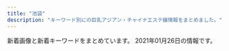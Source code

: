 ```yaml
---
title: "池袋"
description: "キーワード別にの巨乳アジアン・チャイナエステ嬢情報をまとめました。"
---
```


新着画像と新着キーワードをまとめています。
2021年01月26日の情報です。

<DmmAffiliateIns />
<KeywordTable
  shops={
    [
    {
        "name": "\u5fc3\u30d1\u30e9\u30c0\u30a4\u30b9",
        "url": "http://new-paradise.net/",
        "station": "JR\u6c60\u888b\u99c5\u897f\u53e3",
        "img_links": [
            "http://new-paradise.net/images/a7.jpg",
            "http://new-paradise.net/images/noa.jpg",
            "http://new-paradise.net/images/kanna02.jpg",
            "http://new-paradise.net/images/g0.jpg",
            "http://new-paradise.net/images/a1.jpg",
            "http://new-paradise.net/images/misaki02.jpg",
            "http://new-paradise.net/images/down.png",
            "http://new-paradise.net/images/a2.jpg",
            "http://new-paradise.net/images/misaki01.jpg",
            "http://new-paradise.net/images/a6.jpg",
            "http://new-paradise.net/images/a4.jpg",
            "http://new-paradise.net/images/itigo.jpg",
            "http://new-paradise.net/images/mobile.png",
            "http://new-paradise.net/images/kiki02.jpg",
            "http://new-paradise.net/images/zi_staff.png",
            "http://new-paradise.net/images/a5.jpg",
            "http://new-paradise.net/images/up.png",
            "http://new-paradise.net/images/info.jpg",
            "http://new-paradise.net/images/r3.jpg",
            "http://new-paradise.net/images/flash1.jpg",
            "http://new-paradise.net/images/a3.jpg",
            "http://new-paradise.net/images/kiki.jpg",
            "http://new-paradise.net/images/honoka.jpg"
        ],
        "keywords": {}
    },
    {
        "keywords": {},
        "station": "JR\u6c60\u888b\u99c5\u6771\u53e3",
        "name": "\u6d17\u4f53\u30de\u30cb\u30a2",
        "url": "http://manian-ikebukuro.com/",
        "img_links": [
            "http://manian-ikebukuro.com/image/cast/cast_73_1_l.jpg",
            "http://manian-ikebukuro.com/image/cast/cast_67_1_s.jpg",
            "http://manian-ikebukuro.com/sp/img/tel.png",
            "http://manian-ikebukuro.com/image/cast/cast_47_1_s.jpg",
            "http://manian-ikebukuro.com/image/cast/cast_68_1_s.jpg",
            "http://manian-ikebukuro.com/image/cast/cast_77_1_l.jpg",
            "http://manian-ikebukuro.com/image/cast/cast_80_1_l.jpg",
            "http://manian-ikebukuro.com/image/cast/cast_63_1_s.jpg",
            "http://manian-ikebukuro.com/image/cast/cast_69_1_s.jpg",
            "http://manian-ikebukuro.com/image/cast/cast_71_1_s.jpg",
            "http://manian-ikebukuro.com/image/cast/cast_6_1_s.jpg",
            "http://manian-ikebukuro.com/image/cast/cast_77_2_l.jpg",
            "http://manian-ikebukuro.com/image/cast/cast_6_1_l.jpg",
            "http://manian-ikebukuro.com/image/cast/cast_6_2_l.jpg",
            "http://manian-ikebukuro.com/image/cast/cast_64_1_s.jpg",
            "http://manian-ikebukuro.com/img/spSite.jpg",
            "http://manian-ikebukuro.com/image/cast/cast_63_1_l.jpg",
            "http://manian-ikebukuro.com/img/line1.jpg",
            "http://manian-ikebukuro.com/img/news3.png",
            "http://manian-ikebukuro.com/image/cast/cast_73_2_l.jpg",
            "http://manian-ikebukuro.com/img/header0.jpg",
            "http://manian-ikebukuro.com/image/cast/cast_77_1_s.jpg",
            "http://manian-ikebukuro.com/image/cast/cast_70_1_l.jpg",
            "http://manian-ikebukuro.com/img/news1.png",
            "http://manian-ikebukuro.com/image/cast/cast_70_2_l.jpg",
            "http://manian-ikebukuro.com/img/QRcode.png",
            "http://manian-ikebukuro.com/image/cast/cast_68_2_l.jpg",
            "http://manian-ikebukuro.com/img/pickupGirl.png",
            "http://manian-ikebukuro.com/image/cast/cast_70_1_s.jpg",
            "http://manian-ikebukuro.com/image/cast/cast_2_1_s.jpg",
            "http://manian-ikebukuro.com/img/tel.png",
            "http://manian-ikebukuro.com/image/cast/cast_75_1_s.jpg",
            "http://manian-ikebukuro.com/image/cast/cast_47_2_l.jpg",
            "http://manian-ikebukuro.com/image/cast/cast_64_1_l.jpg",
            "http://manian-ikebukuro.com/image/cast/cast_68_1_l.jpg",
            "http://manian-ikebukuro.com/image/cast/cast_80_2_l.jpg",
            "http://manian-ikebukuro.com/img/bar_staff.png",
            "http://manian-ikebukuro.com/img/bar_profile.png",
            "http://manian-ikebukuro.com/image/cast/cast_73_1_s.jpg",
            "http://manian-ikebukuro.com/image/cast/cast_71_1_l.jpg",
            "http://manian-ikebukuro.com/image/cast/cast_74_1_s.jpg",
            "http://manian-ikebukuro.com/image/cast/cast_64_2_l.jpg",
            "http://manian-ikebukuro.com/image/cast/cast_80_1_s.jpg",
            "http://manian-ikebukuro.com/image/cast/cast_67_1_l.jpg",
            "http://manian-ikebukuro.com/image/cast/10x10.jpg",
            "http://manian-ikebukuro.com/image/cast/cast_71_2_l.jpg",
            "http://manian-ikebukuro.com/image/cast/cast_47_1_l.jpg",
            "http://manian-ikebukuro.com/image/cast/cast_67_2_l.jpg"
        ]
    },
    {
        "img_links": [
            "https://www.aroma-angels.net/images/link/link_15.jpg",
            "https://www.aroma-angels.net/images/up_5_25_0.jpg",
            "https://www.aroma-angels.net/asset/img/spacer900x360.png",
            "https://www.aroma-angels.net/images/ml_11_1_1064.jpg",
            "https://www.aroma-angels.net/images/ml_11_1_506.jpg",
            "https://www.aroma-angels.net/images/ml_11_1_1411.jpg",
            "https://www.aroma-angels.net/images/ml_11_1_960.jpg",
            "https://www.aroma-angels.net/images/up_5_12_0.jpg",
            "https://www.aroma-angels.net/images/mc_1_1_882.jpg",
            "https://www.aroma-angels.net/images/ml_11_1_1011.jpg",
            "https://www.aroma-angels.net/images/link/link_27.jpg",
            "https://www.aroma-angels.net/images/ml_11_1_105.jpg",
            "https://www.aroma-angels.net/images/up_5_5_0.jpg",
            "https://www.aroma-angels.net/images/ml_11_1_882.jpg",
            "https://www.aroma-angels.net/asset/img/top.jpg",
            "https://www.aroma-angels.net/images/ml_11_1_314.jpg",
            "https://www.aroma-angels.net/images/mc_1_1_506.jpg",
            "https://www.aroma-angels.net/images/up_5_10_0.jpg",
            "https://www.aroma-angels.net/images/ml_11_1_1698.jpeg",
            "https://www.aroma-angels.net/images/mt_10_1_105.jpg",
            "https://www.aroma-angels.net/images/up_5_19_0.jpg",
            "https://www.aroma-angels.net/images/ml_11_1_507.jpg",
            "https://www.aroma-angels.net/images/ml_11_1_445.jpg",
            "https://www.aroma-angels.net/images/mc_1_1_1092.jpg",
            "https://www.aroma-angels.net/images/link/link_31.jpg",
            "https://www.aroma-angels.net/images/mc_1_1_508.jpg",
            "https://www.aroma-angels.net/images/link/link_19.jpg",
            "https://menlog.net/link/menlog20040.jpg",
            "https://www.aroma-angels.net/images/up_5_7_0.jpg",
            "https://www.aroma-angels.net/images/mt_10_1_446.jpg",
            "https://www.aroma-angels.net/images/up_5_13_0.jpg",
            "https://www.aroma-angels.net/images/up_5_27_0.jpg",
            "https://www.aroma-angels.net/images/mt_10_1_1092.jpg",
            "https://www.aroma-angels.net/images/mc_1_2_1092.jpg",
            "https://www.aroma-angels.net/images/mc_1_2_268.jpg",
            "https://www.aroma-angels.net/images/mc_1_1_1338.jpg",
            "https://www.aroma-angels.net/images/ml_11_1_1338.jpg",
            "https://www.aroma-angels.net/images/mt_10_1_506.jpg",
            "https://www.aroma-angels.net/images/up_5_11_0.jpeg",
            "https://www.aroma-angels.net/images/ml_11_1_1285.jpg",
            "https://estama.jp/assets_new/default/pc/img/page/link/estama_200_40.png",
            "https://www.aroma-angels.net/asset/img/spacer300x450.png",
            "https://www.aroma-angels.net/images/ml_11_1_208.jpg",
            "https://www.aroma-angels.net/images/ml_11_1_446.jpg",
            "https://www.aroma-angels.net/images/ml_11_1_268.jpg",
            "https://www.aroma-angels.net/images/mt_10_1_505.jpg",
            "https://www.aroma-angels.net/images/up_5_15_0.jpg",
            "https://www.aroma-angels.net/images/ml_11_1_2202.jpg",
            "https://www.aroma-angels.net/images/ml_11_1_425.jpg",
            "https://www.aroma-angels.net/asset/img/spacer_gallery.png",
            "https://www.aroma-angels.net/images/up_5_9_0.jpg",
            "https://www.aroma-angels.net/images/mc_1_1_1064.jpg",
            "https://www.aroma-angels.net/images/mc_1_1_105.jpg",
            "https://www.aroma-angels.net/images/ml_11_1_241.jpg",
            "https://www.aroma-angels.net/images/mt_10_1_508.jpg",
            "https://www.aroma-angels.net/images/mc_1_1_425.jpg",
            "https://www.aroma-angels.net/images/mc_1_1_144.jpg",
            "https://www.aroma-angels.net/images/mc_1_2_960.jpg",
            "https://www.aroma-angels.net/images/mc_1_1_960.jpg",
            "https://www.aroma-angels.net/images/up_5_6_0.jpg",
            "https://www.aroma-angels.net/images/mc_1_1_505.jpg",
            "https://www.aroma-angels.net/images/ml_11_1_508.jpg",
            "https://www.aroma-angels.net/images/mc_1_2_105.jpg",
            "https://www.aroma-angels.net/images/mc_1_1_445.jpg",
            "https://www.aroma-angels.net/asset/img/top2.jpg",
            "https://www.aroma-angels.net/images/mc_1_1_446.jpg",
            "https://www.aroma-angels.net/images/mc_1_1_1285.jpg",
            "https://www.aroma-angels.net/images/mc_1_1_268.jpg",
            "https://www.aroma-angels.net/images/ml_11_1_144.jpg",
            "https://www.aroma-angels.net/images/up_5_22_0.jpg",
            "https://www.aroma-angels.net/images/up_5_26_0.jpg",
            "https://www.aroma-angels.net/images/ml_11_1_1272.jpg",
            "https://www.aroma-angels.net/images/ml_11_1_240.jpg",
            "https://www.aroma-angels.net/images/up_5_23_0.jpg",
            "https://www.aroma-angels.net/images/up_5_18_0.jpg",
            "https://www.aroma-angels.net/images/up_5_14_0.jpg",
            "https://www.aroma-angels.net/images/ml_11_1_239.jpg",
            "https://www.aroma-angels.net/images/mc_1_1_2202.jpg",
            "https://www.aroma-angels.net/images/ml_11_1_505.jpg",
            "https://www.aroma-angels.net/images/mc_1_1_1698.jpeg",
            "https://www.aroma-angels.net/images/mc_1_2_445.jpg",
            "https://www.aroma-angels.net/images/mc_1_2_144.jpg",
            "https://www.aroma-angels.net/images/mt_10_1_144.jpg",
            "https://www.aroma-angels.net/images/up_5_8_0.jpg",
            "https://www.aroma-angels.net/images/ml_11_1_1092.jpg",
            "https://www.aroma-angels.net/images/link/link_34.jpg",
            "https://www.aroma-angels.net/images/up_5_17_0.jpg"
        ],
        "name": "AromaAngels\uff5e\u6c60\u888b\u30a2\u30ed\u30de\u30a8\u30f3\u30b8\u30a7\u30eb\u30ba\uff5e",
        "keywords": {
            "86": 6,
            "87": 5,
            "D": 16,
            "E": 1,
            "85": 10,
            "88": 5,
            "83": 4,
            "C": 46
        },
        "station": "JR\u6c60\u888b\u99c5\u897f\u53e3",
        "url": "https://www.aroma-angels.net/"
    },
    {
        "name": "\u3086\u3089\u308a",
        "station": "JR\u6c60\u888b\u99c5\u897f\u53e3(\u5317)",
        "img_links": [
            "http://www.yurari-massage.work/img/m3.jpg",
            "http://www.yurari-massage.work/img/sta22.jpg",
            "http://www.yurari-massage.work/img/st21.jpg",
            "http://www.yurari-massage.work/img/st022.jpg",
            "http://www.yurari-massage.work/img/mobile.png",
            "http://www.yurari-massage.work/img/m2.jpg",
            "http://www.yurari-massage.work/img/st027.jpg",
            "http://www.yurari-massage.work/img/st7.jpg",
            "http://www.yurari-massage.work/img/st017.jpg",
            "http://www.yurari-massage.work/img/m10.jpg",
            "http://www.yurari-massage.work/img/sta26.jpg",
            "http://www.yurari-massage.work/img/m1.jpg",
            "http://www.yurari-massage.work/img/head.jpg",
            "http://www.yurari-massage.work/img/m6.jpg",
            "http://www.yurari-massage.work/img/st25.jpg",
            "http://www.yurari-massage.work/img/sta21.jpg",
            "http://www.yurari-massage.work/img/m60.jpg",
            "http://www.yurari-massage.work/img/m5.jpg",
            "http://www.yurari-massage.work/img/m20.jpg",
            "http://www.yurari-massage.work/img/st021.jpg",
            "http://www.yurari-massage.work/img/m40.jpg",
            "http://www.yurari-massage.work/img/m30.jpg",
            "http://www.yurari-massage.work/img/st026.jpg",
            "http://www.yurari-massage.work/img/st07.jpg",
            "http://www.yurari-massage.work/img/st26.jpg",
            "http://www.yurari-massage.work/img/nos.jpg",
            "http://www.yurari-massage.work/img/st17.jpg",
            "http://www.yurari-massage.work/img/st11.jpg",
            "http://www.yurari-massage.work/img/sta7.jpg",
            "http://www.yurari-massage.work/img/m4.jpg",
            "http://www.yurari-massage.work/img/sta27.jpg",
            "http://www.yurari-massage.work/img/sta25.jpg",
            "http://www.yurari-massage.work/img/st22.jpg",
            "http://www.yurari-massage.work/img/r9.jpg",
            "http://www.yurari-massage.work/img/m50.jpg",
            "http://www.yurari-massage.work/img/sta4.jpg",
            "http://www.yurari-massage.work/img/st27.jpg",
            "http://www.yurari-massage.work/img/st4.jpg",
            "http://www.yurari-massage.work/img/st19.jpg",
            "http://www.yurari-massage.work/img/campian.jpg"
        ],
        "keywords": {
            "87": 8,
            "86": 14,
            "E": 3,
            "C": 25,
            "D": 11
        },
        "url": "http://www.yurari-massage.work/"
    },
    {
        "img_links": [
            "http://www.coco-8.jp/_src/36741640/1.jpg",
            "http://www.coco-8.jp/_src/36815290/cam.png",
            "http://www.coco-8.jp/_src/36746379/aki.jpg",
            "http://www.coco-8.jp/_src/36741672/4.jpg",
            "http://www.coco-8.jp/_src/36742458/1.jpg",
            "http://www.coco-8.jp/_src/36712010/sayuri.jpg",
            "http://www.coco-8.jp/_src/36746397/mei1.jpg",
            "http://www.coco-8.jp/_src/36741674/5.jpg",
            "http://www.coco-8.jp/_src/36746320/sayuri.jpg",
            "http://www.coco-8.jp/_src/36746633/lineline.png",
            "http://www.coco-8.jp/_src/49632559/wechatimg336_20201102105038881.jpg",
            "http://www.coco-8.jp/_src/37791774/wechatimg437_20201113100952153.jpg",
            "http://www.coco-8.jp/_src/36746682/g.jpg",
            "http://www.coco-8.jp/_src/49632727/wechatimg336_20201102105038881.jpg",
            "http://www.coco-8.jp/_src/36742644/sayuri.jpg",
            "http://www.coco-8.jp/_src/36746639/lineline.png",
            "http://www.coco-8.jp/_src/36742630/b.png",
            "http://www.coco-8.jp/_src/36742714/s2.jpg",
            "http://www.coco-8.jp/_src/36742791/s4.jpg",
            "http://www.coco-8.jp/_src/36743040/s5.jpg",
            "http://www.coco-8.jp/_src/36820892/cam3.png",
            "http://www.coco-8.jp/_src/36742638/b.png",
            "http://www.coco-8.jp/_src/36746345/maya.jpg",
            "http://www.coco-8.jp/_src/49977665/wechatimg437_20201113100952153.jpg",
            "http://www.coco-8.jp/_src/49977789/lineline.png",
            "http://www.coco-8.jp/_src/36813492/cam2.jpg",
            "http://www.coco-8.jp/_src/36746732/road2.png",
            "http://www.coco-8.jp/_src/49977786/wechatimg336_20201102105038881.jpg",
            "http://www.coco-8.jp/_src/36746704/g5.png",
            "http://www.coco-8.jp/_src/36741670/1.jpg",
            "http://www.coco-8.jp/_src/36741637/3.jpg",
            "http://www.coco-8.jp/_src/36742461/4.jpg",
            "http://www.coco-8.jp/_src/36746346/maya.jpg",
            "http://www.coco-8.jp/_src/36742460/3.jpg",
            "http://www.coco-8.jp/_src/36746714/b.png",
            "http://www.coco-8.jp/_src/36741636/5.jpg",
            "http://www.coco-8.jp/_src/36742462/5.jpg",
            "http://www.coco-8.jp/_src/36746636/iwa1.jpg",
            "http://www.coco-8.jp/_src/49977773/wechatimg437_20201113100952153.jpg",
            "http://www.coco-8.jp/_src/37791773/wechatimg437_20201113100952153.jpg",
            "http://www.coco-8.jp/_src/36745880/pic2.jpg",
            "http://www.coco-8.jp/_src/36746395/lineline.png",
            "http://www.coco-8.jp/_src/36746398/mei1.jpg",
            "http://www.coco-8.jp/_src/36742459/2.jpg",
            "http://www.coco-8.jp/_src/36742636/b.png",
            "http://www.coco-8.jp/_src/36746351/lineline.png",
            "http://www.coco-8.jp/_src/36745876/pic1.jpg",
            "http://www.coco-8.jp/_src/49977785/wechatimg336_20201102105038881.jpg",
            "http://www.coco-8.jp/_src/37791789/lineline.png",
            "http://www.coco-8.jp/_src/36746692/g3.jpg",
            "http://www.coco-8.jp/_src/36742640/b.png",
            "http://www.coco-8.jp/_src/36746635/iwa1.jpg",
            "http://www.coco-8.jp/_src/37791754/smartselect_20191212-140919_wechat.jpg",
            "http://www.coco-8.jp/_src/36746331/lineline.png",
            "http://www.coco-8.jp/_src/36742642/b.png",
            "http://www.coco-8.jp/_src/36746641/risa.jpg",
            "http://www.coco-8.jp/_src/36741671/2.jpg",
            "http://www.coco-8.jp/_src/36741678/down.png",
            "http://www.coco-8.jp/_src/36741638/4.jpg",
            "http://www.coco-8.jp/_src/36741639/2.jpg",
            "http://www.coco-8.jp/_src/36742655/down.png",
            "http://www.coco-8.jp/_src/36746702/g6.jpg",
            "http://www.coco-8.jp/_src/36742780/s3.jpg",
            "http://www.coco-8.jp/_src/36746642/risa.jpg",
            "http://www.coco-8.jp/_src/36820891/cam3.png",
            "http://www.coco-8.jp/_src/36813493/cam2.jpg",
            "http://www.coco-8.jp/_src/36746380/aki.jpg",
            "http://www.coco-8.jp/_src/36746644/lineline.png",
            "http://www.coco-8.jp/_src/36741673/3.jpg",
            "http://www.coco-8.jp/_src/36746688/g2.jpg",
            "http://www.coco-8.jp/_src/36742658/s1.jpg"
        ],
        "name": "CoCo8 \u30b3\u30b3\u30a8\u30a4\u30c8",
        "url": "http://www.coco-8.jp/",
        "station": "JR\u6c60\u888b\u99c5\u897f\u53e3",
        "keywords": {
            "86": 2,
            "90": 1,
            "88": 1
        }
    },
    {
        "img_links": [
            "http://tsukinokoi.com/img/staff/148073918839938900.jpg",
            "http://tsukinokoi.com/images/news1.png",
            "http://tsukinokoi.com/images/event/2020/m01.png",
            "http://tsukinokoi.com/images/bar_top.png",
            "http://tsukinokoi.com/img/staff/155611310658540500.jpg",
            "http://tsukinokoi.com/img/staff/148586605226742500.jpg",
            "http://tsukinokoi.com/img/staff/144652745411466600.jpg",
            "http://tsukinokoi.com/img/staff/154673852166026500.jpg",
            "http://tsukinokoi.com/img/staff/155204782386136400.jpg",
            "http://tsukinokoi.com/images/news3.png",
            "http://tsukinokoi.com/images/pickupGirl2014.png",
            "http://tsukinokoi.com/images/bar_staff.png",
            "http://tsukinokoi.com/img/staff/153079932824200700.jpg",
            "http://tsukinokoi.com/img/staff/160622584020640000.jpg",
            "http://tsukinokoi.com/img/staff/155818741107218300.jpg",
            "http://tsukinokoi.com/images/QRcode.png",
            "http://tsukinokoi.com/img/staff/148586605222864500.jpg",
            "http://tsukinokoi.com/img/staff/148256052554824000.jpg",
            "http://tsukinokoi.com/img/staff/142919725579809100.png",
            "http://tsukinokoi.com/img/staff/152008703796356600.jpg",
            "http://tsukinokoi.com/img/staff/151584629124140300.jpg",
            "http://tsukinokoi.com/images/bar_gallery.png"
        ],
        "name": "\u6708\u306e\u604b",
        "keywords": {
            "\u30bb\u30af\u30b7\u30fc": 1
        },
        "station": "JR\u6c60\u888b\u99c5\u897f\u53e3",
        "url": "http://tsukinokoi.com/"
    },
    {
        "url": "http://es-manzokudou.com/",
        "keywords": {
            "D": 7,
            "87": 8,
            "88": 2,
            "C": 10,
            "84": 1,
            "86": 7
        },
        "station": "JR\u6c60\u888b\u99c5\u6771\u53e3",
        "img_links": [
            "http://es-manzokudou.com/uploads/9f77b9b12f9cf11fcb013974ba368064.jpg",
            "http://es-manzokudou.com/uploads/4638ddb6f986a671b148647ba616100a.jpg",
            "http://es-manzokudou.com/images/index_05.jpg",
            "http://es-manzokudou.com/uploads/d0fdd8f6b16eaf7d5013c7d285fed2e3.jpg",
            "http://es-manzokudou.com/images/info_01.png",
            "http://es-manzokudou.com/images/index_16.jpg",
            "http://es-manzokudou.com/uploads/8ec0af3b4889c07ab76ccbed51b2b813.jpg",
            "http://es-manzokudou.com/uploads/b7f36d45469210b381ecb79a0e05a347.jpg",
            "http://es-manzokudou.com/images/girls_09.jpg",
            "http://es-manzokudou.com/uploads/c7f77c3ead6ef13dab668a39ed78609c.jpg",
            "http://es-manzokudou.com/images/index_06.jpg",
            "http://es-manzokudou.com/uploads/6eeb47bf176bb33d310cc4b85e6877cd.jpg",
            "http://es-manzokudou.com/images/index_08.jpg",
            "http://es-manzokudou.com/uploads/d71f74498ca17396d022ba9a4df966f3.jpg",
            "http://es-manzokudou.com/images/girls_11.jpg",
            "http://es-manzokudou.com/images/index_14.jpg",
            "http://es-manzokudou.com/images/index_19.jpg",
            "http://es-manzokudou.com/images/info_09.png",
            "http://es-manzokudou.com/images/index_27.jpg",
            "http://es-manzokudou.com/images/index_30.jpg",
            "http://es-manzokudou.com/uploads/7b043aa15c9a9920550a2b92ec6be546.jpg",
            "http://es-manzokudou.com/images/service_09.jpg",
            "http://es-manzokudou.com/uploads/33e3f16ac4ad0cce4991bcbf73f4ed57.jpg",
            "http://es-manzokudou.com/images/index_13.jpg",
            "http://es-manzokudou.com/uploads/d89fe15ae91cbe6757df76651ba2bafb.jpg",
            "http://es-manzokudou.com/uploads/4a9bc6863322924a09070162269c7415.jpg",
            "http://es-manzokudou.com/uploads/848e0db3804d1d3c823537204d67f5aa.jpg",
            "http://es-manzokudou.com/uploads/6d01aeb80d9d599f91829439c8d1cce9.jpg",
            "http://es-manzokudou.com/uploads/0b1795e88117182a477ab05f88143541.jpg",
            "http://es-manzokudou.com/images/index_01.jpg",
            "http://es-manzokudou.com/uploads/da9811a4171f2ec42d7c9a8567e79d8c.jpg",
            "http://es-manzokudou.com/uploads/209ba11412c2c128b5dfbdb8cfef6faa.jpg",
            "http://es-manzokudou.com/uploads/13ab049cc45dea80b43d33b6b7108f00.jpg",
            "http://es-manzokudou.com/images/index_28.jpg",
            "http://es-manzokudou.com/uploads/200f500725d3f15233d981ad9b5e6b9a.jpg",
            "http://es-manzokudou.com/uploads/c92c85411d427aeda4e82379f413bfc5.jpg",
            "http://es-manzokudou.com/images/info_02.png",
            "http://es-manzokudou.com/uploads/356177edff3d3b7efc4a77022debc8aa.jpg",
            "http://es-manzokudou.com/uploads/f66d763bd48ac5f51969e4311ac7af5c.jpg",
            "http://es-manzokudou.com/images/index_03.jpg",
            "http://es-manzokudou.com/images/index_02.jpg",
            "http://es-manzokudou.com/images/index_21.jpg",
            "http://es-manzokudou.com/images/info_07.png",
            "http://es-manzokudou.com/images/index_22.jpg",
            "http://es-manzokudou.com/uploads/ce9c20b274548d8d7fc88ffba3feb6b8.jpg",
            "http://es-manzokudou.com/uploads/62c2e989f1be95fc8e01be85b464d514.jpg",
            "http://es-manzokudou.com/images/index_24.jpg",
            "http://es-manzokudou.com/images/index_15.jpg",
            "http://es-manzokudou.com/images/index_07.jpg",
            "http://es-manzokudou.com/images/info_04.png",
            "http://es-manzokudou.com/uploads/0796672f7c59948334658998a3c55cdb.jpg",
            "http://www.cmfm2.jp/images/over_thumb_l.png",
            "http://es-manzokudou.com/images/interior_09.jpg",
            "http://es-manzokudou.com/images/info_05.png",
            "http://es-manzokudou.com/uploads/59a8a61377564fb64b48427e84e4243f.jpg",
            "http://es-manzokudou.com/uploads/b3126b220ec550d17cf3d4ceaa0d5f91.jpg",
            "http://es-manzokudou.com/uploads/0d826c16062de1388c242e2f77eb7cd6.jpg",
            "http://es-manzokudou.com/uploads/efbc511fca65f9baeae51ee52426cc0e.jpg",
            "http://es-manzokudou.com/images/index_23.jpg",
            "http://es-manzokudou.com/images/index_17.jpg",
            "http://es-manzokudou.com/images/index_31.jpg",
            "http://es-manzokudou.com/images/index_04.jpg",
            "http://es-manzokudou.com/images/index_09.jpg",
            "http://es-manzokudou.com/uploads/de54f16df04e0df8ae07ab990b8c9fd2.jpg",
            "http://es-manzokudou.com/uploads/40fc21d31595f51aaf89793b1f68617b.jpg",
            "http://es-manzokudou.com/uploads/1e5aff376576a255098bc7597386a028.jpg",
            "http://es-manzokudou.com/images/interior_10.jpg",
            "http://es-manzokudou.com/uploads/dedff2c11ab7aaa841a9cf2747a8406c.jpg",
            "http://es-manzokudou.com/uploads/801bf12e5eb5d7775a0d06c4314059a8.jpg",
            "http://es-manzokudou.com/uploads/e0558d7d118d3983ed620237423a6a17.jpg",
            "http://es-manzokudou.com/uploads/36735dc9d436a790f344c57635a3a44f.jpg",
            "http://es-manzokudou.com/images/index_29.jpg",
            "http://es-manzokudou.com/images/service_10.jpg",
            "http://es-manzokudou.com/uploads/88aa8f906b0332cb40ad4429c8e7b758.jpg",
            "http://es-manzokudou.com/uploads/e29aa67ee54566513e4e34114bfdc7b9.jpg",
            "http://es-manzokudou.com/images/link_09.jpg",
            "http://es-manzokudou.com/images/index_11.jpg",
            "http://es-manzokudou.com/uploads/7284e4ffc051cbb8c074a8c30390ce68.jpg",
            "http://es-manzokudou.com/uploads/275d5f397baa63db8424c86d5d6237cf.jpg",
            "http://es-manzokudou.com/uploads/8a1fb58d0b110680c2356994ca8efb25.jpg"
        ],
        "name": "\u6e80\u8db3\u5802"
    },
    {
        "img_links": [
            "https://www.relax-es.net/w160-p400/img/uploadfile/imgpc01601602326.jpg",
            "https://www.relax-es.net/w160-p400/img/uploadfile/imgpc01608535716.jpg",
            "https://www.relax-es.net/img/uploadfile/imgpc01601602761.jpg",
            "https://www.relax-es.net/img/kantan.jpg",
            "https://www.relax-es.net/w200-p80/img/uploadfile/imgpc01601603008.jpg",
            "https://www.relax-es.net/img/uploadfile/imgpc01601602676.jpg",
            "https://www.relax-es.net/img/uploadfile/imgpc01601601975.jpg",
            "https://www.relax-es.net/img/num5.png",
            "https://www.relax-es.net/w200-p300/img/uploadfile/imgpc01601602761.jpg",
            "https://www.relax-es.net/img/uploadfile/imgpc01601601781.jpg",
            "https://www.relax-es.net/img/area.jpg",
            "https://www.relax-es.net/img/uploadfile/imgpc01601602326.jpg",
            "https://www.relax-es.net/img/bana05.jpg",
            "https://www.relax-es.net/img/companioncoment.png",
            "https://www.relax-es.net/img/uploadfile/imgpc01601942142.jpg",
            "https://www.relax-es.net/img/bana10.jpg",
            "https://www.relax-es.net/w160-p400/img/uploadfile/imgpc01601602188.jpg",
            "https://www.relax-es.net/w200-p300/img/uploadfile/imgpc01601942123.jpg",
            "https://www.relax-es.net/img/bana07.jpg",
            "https://www.relax-es.net/w160-p400/img/uploadfile/imgpc01601942142.jpg",
            "https://www.relax-es.net/img/uploadfile/imgpc01601942165.jpg",
            "https://www.relax-es.net/w160-p400/img/uploadfile/imgpc01601602970.jpg",
            "https://www.relax-es.net/w160-p400/img/uploadfile/imgpc01601602890.jpg",
            "https://www.relax-es.net/img/bana01.jpg",
            "https://www.relax-es.net/w90-p90/img/uploadfile/imgpc01601602970.jpg",
            "https://www.relax-es.net/w160-p400/img/uploadfile/imgpc01601603008.jpg",
            "https://www.relax-es.net/w200-p300/img/uploadfile/imgpc01601602403.jpg",
            "https://www.relax-es.net/img/bana02.jpg",
            "https://www.relax-es.net/img/uploadfile/imgpc01601602188.jpg",
            "https://www.relax-es.net/w90-p90/img/uploadfile/imgpc01601602443.jpg",
            "https://www.relax-es.net/w90-p90/img/uploadfile/imgpc01608535915.jpg",
            "https://www.relax-es.net/img/uploadfile/imgpc01601602269.jpg",
            "https://www.relax-es.net/w160-p400/img/uploadfile/imgpc01601942092.jpg",
            "https://www.relax-es.net/w160-p400/img/uploadfile/imgpc01608535783.jpg",
            "https://www.relax-es.net/img/uploadfile/imgpc01601942123.jpg",
            "https://www.relax-es.net/img/uploadfile/img_1601600792.jpg",
            "https://www.relax-es.net/w160-p400/img/uploadfile/imgpc01608535915.jpg",
            "https://www.relax-es.net/w160-p400/img/uploadfile/imgpc01601602676.jpg",
            "https://www.relax-es.net/img/uploadfile/img_1601600707.jpg",
            "https://www.relax-es.net/w160-p400/img/uploadfile/imgpc01608535826.jpg",
            "https://www.relax-es.net/w160-p400/img/uploadfile/imgpc01601602269.jpg",
            "https://www.relax-es.net/img/uploadfile/imgpc01601602890.jpg",
            "https://www.relax-es.net/w160-p400/img/uploadfile/imgpc01601942105.jpg",
            "https://www.relax-es.net/img/num2.png",
            "https://www.relax-es.net/w160-p400/img/uploadfile/imgpc01601601975.jpg",
            "https://www.relax-es.net/w90-p90/img/uploadfile/imgpc01601942165.jpg",
            "https://www.relax-es.net/img/uploadfile/imgpc01601602016.jpg",
            "https://www.relax-es.net/w160-p400/img/uploadfile/imgpc01601601781.jpg",
            "https://www.relax-es.net/img/bana04.jpg",
            "https://www.relax-es.net/img/num1.png",
            "https://www.relax-es.net/img/uploadfile/1601603998.png",
            "https://www.relax-es.net/img/bana03.jpg",
            "https://www.relax-es.net/w200-p300/img/uploadfile/imgpc01601602016.jpg",
            "https://www.relax-es.net/w160-p400/img/uploadfile/imgpc01601942165.jpg",
            "https://www.relax-es.net/img/uploadfile/imgpc01608535783.jpg",
            "https://www.relax-es.net/img/uploadfile/imgpc01601942105.jpg",
            "https://www.relax-es.net/img/icon/new.png",
            "https://www.relax-es.net/img/uploadfile/imgpc01601602403.jpg",
            "https://www.relax-es.net/img/uploadfile/imgpc01601602970.jpg",
            "https://www.relax-es.net/w300-p200/img/uploadfile/imgpc01601603008.jpg",
            "https://www.relax-es.net/w200-p300/img/uploadfile/imgpc01608535915.jpg",
            "https://www.relax-es.net/img/uploadfile/imgpc01608535915.jpg",
            "https://www.relax-es.net/w200-p300/img/uploadfile/imgpc01601602970.jpg",
            "https://www.relax-es.net/w90-p90/img/uploadfile/imgpc01601942105.jpg",
            "https://www.relax-es.net/w160-p400/img/uploadfile/imgpc01601942123.jpg",
            "https://www.relax-es.net/w200-p300/img/uploadfile/imgpc01601942092.jpg",
            "https://www.relax-es.net/img/num3.png",
            "https://www.relax-es.net/img/uploadfile/imgpc01601603008.jpg",
            "https://www.relax-es.net/w200-p300/img/uploadfile/imgpc01601602326.jpg",
            "https://www.relax-es.net/img/uploadfile/imgpc01601942092.jpg",
            "https://www.relax-es.net/img/syscard.png",
            "https://www.relax-es.net/w90-p90/img/uploadfile/imgpc01608535716.jpg",
            "https://www.relax-es.net/w160-p400/img/uploadfile/imgpc01601602761.jpg",
            "https://www.relax-es.net/w160-p400/img/uploadfile/imgpc01601602016.jpg",
            "https://www.relax-es.net/img/uploadfile/imgpc01601602443.jpg",
            "https://www.relax-es.net/w200-p300/img/uploadfile/imgpc01608535716.jpg",
            "https://www.relax-es.net/img/uploadfile/imgpc01608535716.jpg",
            "https://www.relax-es.net/w200-p300/img/uploadfile/imgpc01601603008.jpg",
            "https://www.relax-es.net/img/num4.png",
            "https://www.relax-es.net/w160-p400/img/uploadfile/imgpc01601602443.jpg",
            "https://www.relax-es.net/w160-p400/img/uploadfile/imgpc01601602403.jpg"
        ],
        "keywords": {
            "E": 72,
            "88": 65,
            "89": 61,
            "90": 8,
            "87": 20,
            "F": 31,
            "D": 51,
            "C": 34
        },
        "name": "New RELAX TIME",
        "url": "https://www.relax-es.net/",
        "station": "JR\u6c60\u888b\u99c5\u897f\u53e3(\u5317)"
    },
    {
        "name": "\u6e80\u6708\u5802",
        "img_links": [
            "http://mangetsudou.tyo.cm/images/room3.jpg",
            "http://mangetsudou.tyo.cm/images/news.jpg",
            "http://mangetsudou.tyo.cm/images/top.jpg",
            "http://mangetsudou.tyo.cm/images/s_link.jpg",
            "http://mangetsudou.tyo.cm/images/room2.jpg",
            "http://mangetsudou.tyo.cm/images/room5.jpg",
            "http://mangetsudou.tyo.cm/images/s_staff.jpg",
            "http://mangetsudou.tyo.cm/photos/sites/90/2019/12/2019122604283512.jpg",
            "http://mangetsudou.tyo.cm/photos/sites/90/2019/12/2019122604250927.jpg",
            "http://mangetsudou.tyo.cm/images/news3.jpg",
            "http://mangetsudou.tyo.cm/photos/sites/90/2019/12/2019122604250975.jpg",
            "http://mangetsudou.tyo.cm/photos/sites/90/2019/12/2019122604555915.jpg",
            "http://mangetsudou.tyo.cm/images/room1.jpg",
            "http://mangetsudou.tyo.cm/images/mobile.jpg",
            "http://mangetsudou.tyo.cm/images/pick.jpg",
            "http://mangetsudou.tyo.cm/images/news1.jpg",
            "http://mangetsudou.tyo.cm/images/room6.jpg",
            "http://mangetsudou.tyo.cm/images/room4.jpg"
        ],
        "station": "JR\u6c60\u888b\u99c5\u897f\u53e3",
        "keywords": {
            "83": 2,
            "84": 4,
            "C": 18,
            "D": 2,
            "80": 2
        },
        "url": "http://mangetsudou.tyo.cm/"
    },
    {
        "name": "\u30a2\u30ef\u56fd\u515a",
        "img_links": [
            "http://awakoku.net/girls/ami1.jpg",
            "http://awakoku.net/girls/mina2.jpg",
            "http://awakoku.net/girls/nagisa1.jpg",
            "http://manpuku-web2.sakura.ne.jp/awakoku/image/header.jpg",
            "http://awakoku.net/girls/hana2.jpg",
            "http://awakoku.net/girls/mina1.jpg",
            "http://awakoku.net/girls/yuri2.jpg",
            "http://awakoku.net/girls/hana1.jpg",
            "http://awakoku.net/girls/yumi.jpg",
            "http://awakoku.net/girls/misaki1.jpg",
            "http://awakoku.net/girls/misaki2.jpg",
            "http://awakoku.net/girls/noimage.jpg",
            "http://awakoku.net/girls/nana2.jpg",
            "http://awakoku.net/girls/kana2.jpg",
            "http://awakoku.net/girls/nana1.jpg",
            "http://awakoku.net/girls/yuri1.jpg",
            "http://awakoku.net/girls/nagisa2.jpg",
            "http://awakoku.net/girls/kana1.jpg",
            "http://awakoku.net/image/pickup.jpg"
        ],
        "keywords": {
            "84": 2,
            "87": 1,
            "86": 1,
            "83": 3,
            "C": 19,
            "88": 1,
            "85": 2,
            "82": 1
        },
        "url": "http://awakoku.net/",
        "station": "JR\u6c60\u888b\u99c5\u897f\u53e3"
    },
    {
        "keywords": {
            "C": 8
        },
        "station": "JR\u6c60\u888b\u99c5\u897f\u53e3",
        "img_links": [
            "http://monaliza.xyz/images/aoyi.jpg",
            "http://monaliza.xyz/images/gallery_image01b.jpg",
            "http://monaliza.xyz/images/r01.jpg",
            "http://monaliza.xyz/images/g4.jpg",
            "http://monaliza.xyz/images/r04.jpg",
            "http://monaliza.xyz/images/r02.jpg",
            "http://monaliza.xyz/images/mobile.jpg",
            "http://monaliza.xyz/images/index_c3.jpg",
            "http://monaliza.xyz/images/r03.jpg",
            "http://monaliza.xyz/images/g7.jpg",
            "http://monaliza.xyz/images/yuki.jpg",
            "http://monaliza.xyz/images/index_c2.jpg",
            "http://monaliza.xyz/images/index_c1.jpg",
            "http://monaliza.xyz/images/g6.jpg",
            "http://monaliza.xyz/images/top.jpg"
        ],
        "url": "http://monaliza.xyz/",
        "name": "MONA\u30fbLIZA \u30e2\u30ca\u30fb\u30ea\u30b6"
    },
    {
        "name": "\u604b",
        "keywords": {
            "D": 18,
            "83": 18,
            "C": 12,
            "86": 6,
            "85": 6
        },
        "station": "JR\u6c60\u888b\u99c5\u897f\u53e3",
        "url": "http://koi.este.work/",
        "img_links": [
            "http://koi.este.work/mens-esthe.png",
            "http://koi.este.work/2/uploadimg/1601879728.jpg",
            "http://koi.este.work/t1.jpg",
            "http://koi.este.work/2/uploadimg/1577672563.jpg",
            "http://koi.este.work/tennai2.jpg",
            "http://koi.este.work/tennai3.jpg",
            "http://koi.este.work/up_5_3_0.jpg",
            "http://koi.este.work/2/uploadimg/1579481243.jpg",
            "http://koi.este.work/2/uploadimg/1565558725.jpg",
            "http://koi.este.work/b_news.png",
            "http://koi.este.work/t3.jpg",
            "http://koi.este.work/tennai4.jpg",
            "http://koi.este.work/tennai.png",
            "http://momipara.jp/img/link/momi88.jpg",
            "http://koi.este.work/top.jpg",
            "http://koi.este.work/b_girl.png"
        ]
    },
    {
        "station": "JR\u6c60\u888b\u99c5\u6771\u53e3",
        "name": "\u6c34\u6728\u82b1",
        "url": "http://hanamizuki.jpn.cm/",
        "img_links": [
            "http://hanamizuki.jpn.cm/images/room2.jpg",
            "http://hanamizuki.jpn.cm/images/s_staff.png",
            "http://hanamizuki.jpn.cm/photos/sites/43/2017/11/2017110204162215.jpg",
            "http://hanamizuki.jpn.cm/photos/sites/43/2017/11/2017110204161468.jpg",
            "http://hanamizuki.jpn.cm/images/room3.jpg",
            "http://hanamizuki.jpn.cm/images/s_news.png",
            "http://hanamizuki.jpn.cm/images/nbj2.jpg",
            "http://hanamizuki.jpn.cm/images/room4.jpg",
            "http://hanamizuki.jpn.cm/images/top.png",
            "http://hanamizuki.jpn.cm/images/room1.jpg",
            "http://hanamizuki.jpn.cm/photos/sites/43/2019/12/2019122511054178.jpg",
            "http://hanamizuki.jpn.cm/photos/sites/43/2019/12/2019122511054726.jpg",
            "http://hanamizuki.jpn.cm/images/s_link.png",
            "http://hanamizuki.jpn.cm/images/mobile.png"
        ],
        "keywords": {
            "H": 2,
            "95": 1,
            "88": 1
        }
    },
    {
        "keywords": {
            "C": 243,
            "D": 251,
            "83": 98,
            "88": 53,
            "85": 90,
            "82": 56,
            "84": 242
        },
        "name": "\u30cf\u30cb\u30fc\u30d3\u30fc",
        "img_links": [
            "https://honeybee2.com/images_staff/142/060611265633.jpg",
            "https://honeybee2.com/images_staff/59/111000015721.jpg",
            "https://honeybee2.com/images_staff/150/091115052227.jpg",
            "https://honeybee2.com/images/bnr_468_60.jpg",
            "https://honeybee2.com/images_staff/136/041523165620.jpg",
            "https://honeybee2.com/images/img_info.png",
            "https://honeybee2.com/images_staff/117/082320544428.jpg",
            "https://honeybee2.com/images/btn_back.png",
            "https://honeybee2.com/images_staff/133/032511552539.jpg",
            "https://honeybee2.com/images/icon_class_00.png",
            "https://honeybee2.com/images_staff/134/041314164177.jpg",
            "https://honeybee2.com/images_staff/137/041722380748.jpg",
            "https://honeybee2.com/images_staff/117/082321050834.jpg",
            "https://honeybee2.com/images_staff/168/111318504622.jpg",
            "https://honeybee2.com/images/img_info_02.png",
            "https://honeybee2.com/images_staff/108/040923420669.jpg",
            "https://honeybee2.com/images/icon_ranking_03.png",
            "https://honeybee2.com/images/no_image.jpg",
            "https://honeybee2.com/images_staff/168/111319171076.jpg",
            "https://honeybee2.com/images/icon_ranking_01.png",
            "https://honeybee2.com/images/bnr_160_45.jpg",
            "https://honeybee2.com/images/img_gallery_03.png",
            "https://honeybee2.com/images_staff/60/032207120681.jpg",
            "https://honeybee2.com/images_staff/137/041723120323.jpg",
            "https://honeybee2.com/images/img_gallery_05.png",
            "https://honeybee2.com/images/img_info_03.png",
            "https://honeybee2.com/images/bnr_side_card.png",
            "https://honeybee2.com/images/img_gallery_01.png",
            "https://honeybee2.com/images_staff/99/110211050217.jpg",
            "https://honeybee2.com/images_staff/134/041314054720.jpg",
            "https://honeybee2.com/images/icon_ranking_02.png",
            "https://honeybee2.com/images_staff/99/011420365888.jpg",
            "https://honeybee2.com/images/bnr_88_31.jpg",
            "https://honeybee2.com/images/icon_ranking_05.png",
            "https://honeybee2.com/images/img_gallery_04.png",
            "https://honeybee2.com/images/img_gallery_06.png",
            "https://honeybee2.com/images_staff/150/091116274617.jpg",
            "https://honeybee2.com/images_staff/136/041522461779.jpg",
            "https://honeybee2.com/images_staff/133/041312285087.jpg",
            "https://honeybee2.com/images/vis_castframe_01.png",
            "https://honeybee2.com/images/vis_profileframe.png",
            "https://honeybee2.com/images/btn_next.png",
            "https://honeybee2.com/images/bnr_side_concept.png",
            "https://honeybee2.com/images_staff/142/060611173967.jpg",
            "https://honeybee2.com/images_staff/60/032207115986.jpg",
            "https://honeybee2.com/images/img_info_01.png",
            "https://honeybee2.com/images/img_gallery_02.png",
            "https://honeybee2.com/images/pagetop_off.png",
            "https://honeybee2.com/images/bnr_200_40.jpg",
            "https://honeybee2.com/images/icon_ranking_04.png"
        ],
        "url": "https://honeybee2.com/",
        "station": "JR\u6c60\u888b\u99c5\u897f\u53e3(\u5317)"
    },
    {
        "keywords": {
            "E": 1,
            "C": 20,
            "87": 1,
            "85": 10,
            "88": 1,
            "89": 3,
            "86": 2,
            "D": 4,
            "82": 2
        },
        "name": "\u30b7\u30e3\u30fc\u30ed\u30c3\u30c8\u59eb",
        "station": "JR\u6c60\u888b\u99c5\u897f\u53e3(\u5317)",
        "url": "http://www.i-rlx.info/",
        "img_links": [
            "http://www.i-rlx.info/images/index_03.jpg",
            "http://www.i-rlx.info/images/upload/thumb/549fe7e03db1e8fc.jpg",
            "http://www.i-rlx.info/images/upload/thumb/d9467bde93e01a59.jpg",
            "http://www.i-rlx.info/images/index_01.jpg",
            "http://www.i-rlx.info/girl/01.jpg",
            "http://www.i-rlx.info/images/upload/thumb/7d800b2f3fde617b.jpg",
            "http://www.i-rlx.info/images/index_28.jpg",
            "http://www.i-rlx.info/images/sub_18.jpg",
            "http://www.i-rlx.info/images/index_08.jpg",
            "http://www.i-rlx.info/girl/017.jpg",
            "http://www.i-rlx.info/images/index_12.jpg",
            "http://www.i-rlx.info/images/index_17.jpg",
            "http://www.i-rlx.info/images/upload/0192d005c5f424ba.jpg",
            "http://www.i-rlx.info/images/info_16.jpg",
            "http://www.i-rlx.info/images/index_34.jpg",
            "http://www.i-rlx.info/images/index_15.jpg",
            "http://www.i-rlx.info/images/index_22.jpg",
            "http://www.i-rlx.info/i/girl/02.jpg",
            "http://www.i-rlx.info/images/index_37.jpg",
            "http://www.i-rlx.info/images/upload/thumb/3a57edcf235cfd8e.jpg",
            "http://www.i-rlx.info/images/upload/thumb/bc0752fe4e53b8c6.jpg",
            "http://www.i-rlx.info/images/index_29.jpg",
            "http://www.i-rlx.info/images/upload/thumb/0192d005c5f424ba.jpg",
            "http://www.i-rlx.info/images/index_26.jpg",
            "http://www.i-rlx.info/images/index_02.jpg",
            "http://www.i-rlx.info/girl/018.jpg",
            "http://www.i-rlx.info/images/upload/bb8a47bc98c64e87.jpg",
            "http://www.i-rlx.info/images/index_39.jpg",
            "http://www.i-rlx.info/images/upload/d9467bde93e01a59.jpg",
            "http://www.i-rlx.info/images/rec.jpg",
            "http://www.i-rlx.info/images/upload/9e42414005a99f48.jpg",
            "http://www.i-rlx.info/images/staff_16.jpg",
            "http://www.i-rlx.info/images/upload/5f15caf7f272770f.jpg",
            "http://www.i-rlx.info/images/index_31.jpg",
            "http://www.i-rlx.info/girl/05.jpg",
            "http://www.i-rlx.info/images/index_30.jpg",
            "http://www.i-rlx.info/images/upload/4d0e657eefdddf42.jpg",
            "http://www.i-rlx.info/images/upload/ac8e7ec3ac179feb.jpg",
            "http://www.i-rlx.info/images/upload/bc0752fe4e53b8c6.jpg",
            "http://www.i-rlx.info/girl/04.jpg",
            "http://www.i-rlx.info/i/girl/03.jpg",
            "http://www.i-rlx.info/girl/07.jpg",
            "http://www.i-rlx.info/images/upload/thumb/22c78aefa047b678.jpg",
            "http://www.i-rlx.info/images/upload/thumb/bb2bfea87a6127cc.jpg",
            "http://www.i-rlx.info/images/index_23.jpg",
            "http://www.i-rlx.info/images/upload/19b76df66faf0b12.jpg",
            "http://www.i-rlx.info/images/info.jpg",
            "http://www.i-rlx.info/images/index_18.jpg",
            "http://www.i-rlx.info/images/upload/thumb/b0bbe23232bed8aa.jpg",
            "http://www.i-rlx.info/images/index_14.jpg",
            "http://www.i-rlx.info/images/index_06.jpg",
            "http://www.i-rlx.info/girl/08.jpg",
            "http://www.i-rlx.info/images/index_13.jpg",
            "http://www.i-rlx.info/images/03.jpg",
            "http://www.i-rlx.info/images/index_07.jpg",
            "http://www.i-rlx.info/images/index_10.jpg",
            "http://www.i-rlx.info/images/upload/thumb/dc8f1b616e622b2a.jpg",
            "http://www.i-rlx.info/i/girl/01.jpg",
            "http://www.i-rlx.info/images/upload/7b4c8b9d49e714ee.jpg",
            "http://www.i-rlx.info/images/index_35_01.jpg",
            "http://www.i-rlx.info/images/upload/thumb/eeb5d9caa554018e.jpg",
            "http://www.i-rlx.info/images/upload/thumb/4d0e657eefdddf42.jpg",
            "http://www.i-rlx.info/i/room/r02.jpg",
            "http://www.i-rlx.info/images/upload/95e8548329763630.jpg",
            "http://www.i-rlx.info/images/upload/thumb/9e42414005a99f48.jpg",
            "http://www.i-rlx.info/i/girl/05.jpg",
            "http://www.i-rlx.info/images/upload/b0bbe23232bed8aa.jpg",
            "http://www.i-rlx.info/images/upload/thumb/ac8e7ec3ac179feb.jpg",
            "http://www.i-rlx.info/images/sub_21.jpg",
            "http://www.i-rlx.info/i/room/r04.jpg",
            "http://www.i-rlx.info/i/girl/04.jpg",
            "http://www.i-rlx.info/images/upload/thumb/5f15caf7f272770f.jpg",
            "http://www.i-rlx.info/images/index_24.jpg",
            "http://www.i-rlx.info/girl/06.jpg",
            "http://www.i-rlx.info/images/index_21.jpg",
            "http://www.i-rlx.info/images/index_11.jpg",
            "http://www.i-rlx.info/images/upload/eeb5d9caa554018e.jpg",
            "http://www.i-rlx.info/images/upload/thumb/95e8548329763630.jpg",
            "http://www.i-rlx.info/images/index_20.jpg",
            "http://www.i-rlx.info/images/index_36.jpg",
            "http://www.i-rlx.info/images/upload/549fe7e03db1e8fc.jpg",
            "http://www.i-rlx.info/images/upload/thumb/19b76df66faf0b12.jpg",
            "http://www.i-rlx.info/images/index_27.jpg",
            "http://www.i-rlx.info/images/upload/bb2bfea87a6127cc.jpg",
            "http://www.i-rlx.info/images/index_09.jpg",
            "http://www.i-rlx.info/images/upload/dc8f1b616e622b2a.jpg",
            "http://www.i-rlx.info/girl/02.jpg",
            "http://www.i-rlx.info/images/index_33.jpg",
            "http://www.i-rlx.info/images/rec_16.jpg",
            "http://www.i-rlx.info/images/upload/7d800b2f3fde617b.jpg",
            "http://www.i-rlx.info/images/upload/thumb/7b4c8b9d49e714ee.jpg",
            "http://www.i-rlx.info/images/index_04.jpg",
            "http://www.i-rlx.info/i/room/r03.jpg",
            "http://www.i-rlx.info/i/room/r01.jpg",
            "http://www.i-rlx.info/images/index_19.jpg",
            "http://www.i-rlx.info/images/upload/22c78aefa047b678.jpg",
            "http://www.i-rlx.info/images/upload/thumb/bb8a47bc98c64e87.jpg",
            "http://www.i-rlx.info/images/upload/3a57edcf235cfd8e.jpg"
        ]
    },
    {
        "station": "JR\u6c60\u888b\u99c5\u897f\u53e3",
        "url": "http://salon-arm.com/",
        "keywords": {
            "C": 21
        },
        "img_links": [
            "http://salon-arm.com/i/files/homeimg.jpg",
            "http://salon-arm.com/staff/ichigo/01.jpg",
            "http://salon-arm.com/staff/yuuka/01mb.jpg",
            "http://salon-arm.com/img/ttl_staff.png",
            "http://salon-arm.com/img/att.jpg",
            "http://salon-arm.com/staff/ringo/01.jpg",
            "http://salon-arm.com/staff/yuuka/01.jpg",
            "http://salon-arm.com/staff/reina/01mb.jpg",
            "http://salon-arm.com/staff/kaori/01.jpg",
            "http://salon-arm.com/staff/rika/01.jpg",
            "http://salon-arm.com/img/ttl_concept.png",
            "http://salon-arm.com/staff/midori/01mb.jpg",
            "http://salon-arm.com/staff/saya/01.jpg",
            "http://salon-arm.com/staff/ai/01.jpg",
            "http://salon-arm.com/staff/ringo/01mb.jpg",
            "http://salon-arm.com/staff/emi/01mb.jpg",
            "http://salon-arm.com/staff/reina/01.jpg",
            "http://salon-arm.com/img/ttl_mobile.png",
            "http://salon-arm.com/pic/top.png",
            "http://salon-arm.com/staff/ichigo/01mb.jpg",
            "http://salon-arm.com/staff/saya/01mb.jpg",
            "http://salon-arm.com/staff/mai/01mb.jpg",
            "http://salon-arm.com/staff/nana/01.jpg",
            "http://salon-arm.com/staff/kaori/01mb.jpg",
            "http://salon-arm.com/img/ttl_line.png",
            "http://salon-arm.com/staff/emi/01.jpg",
            "http://salon-arm.com/img/ttl_tnew.png",
            "http://salon-arm.com/staff/rika/01mb.jpg",
            "http://salon-arm.com/staff/ai/01mb.jpg",
            "http://salon-arm.com/staff/nana/01mb.jpg",
            "http://salon-arm.com/pic/head.png",
            "http://salon-arm.com/staff/midori/01.jpg",
            "http://salon-arm.com/staff/mai/01.jpg"
        ],
        "name": "\u30a2\u30ed\u30de\u30ed\u30de\u30f3\u30b9"
    },
    {
        "keywords": {},
        "name": "For You",
        "img_links": [
            "http://suiteroom.este88.com/images/topnews.png",
            "http://suiteroom.este88.com/images/sp01.jpg",
            "http://suiteroom.este88.com/images/koko1.jpg",
            "http://suiteroom.este88.com/images/mai1.jpg",
            "http://suiteroom.este88.com/images/therapist-bar.png",
            "http://suiteroom.este88.com/images/yumi1.jpg",
            "http://suiteroom.este88.com/images/kina1.jpg",
            "http://suiteroom.este88.com/images/mika1.jpg",
            "http://suiteroom.este88.com/images/topinfo.png",
            "http://suiteroom.este88.com/images/sp02.jpg",
            "http://suiteroom.este88.com/images/topbar.png",
            "http://suiteroom.este88.com/images/top-kpbar.png",
            "http://suiteroom.este88.com/images/ai1.jpg",
            "http://suiteroom.este88.com/images/riri1.jpg",
            "http://suiteroom.este88.com/images/nana1.jpg",
            "http://suiteroom.este88.com/images/yuri1.jpg",
            "http://suiteroom.este88.com/images/sp03.jpg",
            "http://suiteroom.este88.com/images/yuki1.jpg"
        ],
        "url": "http://suiteroom.este88.com/",
        "station": "JR\u6c60\u888b\u99c5\u897f\u53e3"
    },
    {
        "name": "\u53f0\u6e7e\u5e78\u904b\u30ea\u30e9\u30af\u30bc\u30fc\u30b7\u30e7\u30f3",
        "keywords": {},
        "station": "JR\u6c60\u888b\u99c5\u897f\u53e3",
        "url": "http://esthe-treat.com/",
        "img_links": [
            "http://esthe-treat.com/img/t-r.jpg",
            "http://esthe-treat.com/img/t-o.jpg",
            "http://esthe-treat.com/staff/mari/01.jpg",
            "http://esthe-treat.com/staff/natumi/01.jpg",
            "http://esthe-treat.com/staff/ami/01.jpg",
            "http://esthe-treat.com/img/t-s.jpg",
            "http://esthe-treat.com/img/info.jpg",
            "http://esthe-treat.com/img/tit.jpg",
            "http://esthe-treat.com/img/pc.jpg",
            "http://esthe-treat.com/img/pic.jpg",
            "http://esthe-treat.com/staff/yuyu/01.jpg",
            "http://esthe-treat.com/img/t-t.jpg",
            "http://esthe-treat.com/img/sys1.png",
            "http://esthe-treat.com/img/cam.jpg",
            "http://esthe-treat.com/img/botton.jpg",
            "http://esthe-treat.com/img/tel.jpg",
            "http://esthe-treat.com/img/sys2.png",
            "http://esthe-treat.com/img/adrs.jpg",
            "http://esthe-treat.com/img/t-a.jpg",
            "http://esthe-treat.com/img/add.jpg",
            "http://esthe-treat.com/img/sysetc.png",
            "http://esthe-treat.com/staff/rena/01.jpg"
        ]
    },
    {
        "keywords": {},
        "img_links": [
            "http://es-hana.work/img/aya1.jpg",
            "http://es-hana.work/images/6.jpg",
            "http://es-hana.work/staff/miki.jpg",
            "http://es-hana.work/staff/ai.jpg",
            "http://es-hana.work/images/2.jpg",
            "http://es-hana.work/staff/rina.jpg",
            "http://es-hana.work/img/rina1.jpg",
            "http://es-hana.work/staff/haruka.jpg",
            "http://es-hana.work/img/miki1.jpg",
            "http://es-hana.work/images/line.jpg",
            "http://es-hana.work/images/head.jpg",
            "http://es-hana.work/images/7.jpg",
            "http://es-hana.work/img/yui1.jpg",
            "http://es-hana.work/images/8.jpg",
            "http://es-hana.work/images/sys1.jpg",
            "http://es-hana.work/images/interior_t.jpg",
            "http://es-hana.work/img/haruka1.jpg",
            "http://es-hana.work/img/ai1.jpg",
            "http://es-hana.work/images/3.jpg",
            "http://es-hana.work/images/int.jpg",
            "http://es-hana.work/img/nana1.jpg",
            "http://es-hana.work/staff/nana.jpg",
            "http://es-hana.work/images/ac2.jpg",
            "http://es-hana.work/images/5.jpg",
            "http://es-hana.work/images/news.jpg",
            "http://es-hana.work/images/sys2.jpg",
            "http://es-hana.work/staff/aya.jpg",
            "http://es-hana.work/staff/yui.jpg",
            "http://es-hana.work/images/tg.jpg",
            "http://es-hana.work/staff/yuna.jpg",
            "http://es-hana.work/images/ac1.jpg",
            "http://es-hana.work/images/staff_t.jpg",
            "http://es-hana.work/images/1.jpg"
        ],
        "name": "\u82b1\u6c34\u6728",
        "station": "JR\u6c60\u888b\u99c5\u897f\u53e3(\u5317)",
        "url": "http://es-hana.work/"
    },
    {
        "url": "http://iris.iest.info/",
        "name": "\u30b9\u30de\u30a4\u30eb",
        "station": "JR\u6c60\u888b\u99c5\u6771\u53e3",
        "img_links": [
            "http://iris.iest.info/photos/sites/94/2020/12/202012060604323.jpg",
            "http://iris.iest.info/images/mobile.jpg",
            "http://iris.iest.info/photos/sites/94/2020/12/2020120606003195.jpg",
            "http://iris.iest.info/photos/sites/94/2020/12/2020120606002910.jpg",
            "http://iris.iest.info/images/room1.jpg",
            "http://iris.iest.info/images/room3.jpg",
            "http://iris.iest.info/images/s_pick.png",
            "http://iris.iest.info/photos/sites/94/2020/12/2020120606003039.jpg",
            "http://iris.iest.info/images/room2.jpg",
            "http://iris.iest.info/images/s_link.png",
            "http://iris.iest.info/images/s_news.png",
            "http://iris.iest.info/photos/sites/94/2020/12/2020120606092378.jpg",
            "http://iris.iest.info/images/info.jpg",
            "http://iris.iest.info/photos/sites/94/2020/12/2020120606002961.jpg",
            "http://iris.iest.info/images/top.png",
            "http://iris.iest.info/images/s_staff.png",
            "http://iris.iest.info/images/room4.jpg"
        ],
        "keywords": {
            "E": 6,
            "87": 18,
            "86": 6,
            "C": 13,
            "85": 6,
            "D": 24
        }
    },
    {
        "url": "http://whitelover.jpest.net/",
        "name": "\u767d\u3044\u604b\u4eba",
        "keywords": {},
        "img_links": [
            "http://whitelover.jpest.net/uploads//sites/32/2021/01/01-1.jpg",
            "http://whitelover.jpest.net/uploads//sites/32/2020/12/g3.jpg",
            "http://whitelover.jpest.net/uploads//sites/32/2021/01/02-1.jpg",
            "http://whitelover.jpest.net/uploads//sites/32/elementor/thumbs/01-1-p1ogql08wi32xlzx2z4yycyqzu4tw84phvnu1lboi8.jpg",
            "http://whitelover.jpest.net/uploads//sites/32/2020/12/g1.jpg",
            "http://whitelover.jpest.net/uploads//sites/32/2020/12/g3-1.jpg",
            "http://whitelover.jpest.net/uploads//sites/32/2020/12/g2.jpg",
            "http://whitelover.jpest.net/uploads//sites/32/2020/11/01-1.png",
            "http://whitelover.jpest.net/uploads//sites/32/2020/12/g2-1.jpg",
            "http://whitelover.jpest.net/uploads//sites/32/2020/11/g1.jpg",
            "http://whitelover.jpest.net/uploads//sites/32/2021/01/g3.jpg",
            "http://whitelover.jpest.net/uploads//sites/32/2020/11/g12.jpg",
            "http://whitelover.jpest.net/uploads//sites/32/2020/11/02-1.png"
        ],
        "station": "JR\u6c60\u888b\u99c5\u897f\u53e3"
    },
    {
        "station": "JR\u6c60\u888b\u99c5\u897f\u53e3",
        "keywords": {
            "84": 8,
            "81": 4,
            "82": 10,
            "83": 10,
            "85": 4
        },
        "img_links": [
            "http://c-sun2.com/image/cast/cast_534_1_l.jpg",
            "http://c-sun2.com/image/cast/cast_533_2_l.jpg",
            "http://c-sun2.com/img/topbar_news.png",
            "http://c-sun2.com/image/cast/cast_496_2_l.jpg",
            "http://c-sun2.com/image/cast/cast_390_2_l.jpg",
            "http://c-sun2.com/image/cast/cast_484_2_l.jpg",
            "http://c-sun2.com/image/cast/cast_492_2_l.jpg",
            "http://c-sun2.com/image/cast/cast_357_2_l.jpg",
            "http://c-sun2.com/image/cast/cast_393_2_l.jpg",
            "http://c-sun2.com/image/cast/cast_390_1_l.jpg",
            "http://c-sun2.com/img/bar_therapist.png",
            "http://c-sun2.com/image/cast/cast_453_1_l.jpg",
            "http://c-sun2.com/image/cast/cast_471_1_l.jpg",
            "http://c-sun2.com/image/cast/cast_492_1_l.jpg",
            "http://c-sun2.com/img/bar_grallery.png",
            "http://c-sun2.com/image/cast/cast_580_1_l.jpg",
            "http://c-sun2.com/image/cast/cast_524_2_l.jpg",
            "http://c-sun2.com/image/cast/cast_471_2_l.jpg",
            "http://c-sun2.com/image/cast/cast_534_2_l.jpg",
            "http://c-sun2.com/image/cast/cast_360_2_l.jpg",
            "http://c-sun2.com/image/cast/cast_533_1_l.jpg",
            "http://c-sun2.com/image/cast/cast_524_1_l.jpg",
            "http://c-sun2.com/img/bar_profile.png",
            "http://c-sun2.com/img/icon/new.png",
            "http://c-sun2.com/image/cast/cast_485_1_l.jpg",
            "http://c-sun2.com/image/cast/cast_357_1_l.jpg",
            "http://c-sun2.com/img/event/camp3.jpg",
            "http://c-sun2.com/image/cast/cast_496_1_l.jpg",
            "http://c-sun2.com/image/cast/cast_466_2_l.jpg",
            "http://c-sun2.com/image/cast/cast_326_1_l.jpg",
            "http://c-sun2.com/img/header.jpg",
            "http://c-sun2.com/image/cast/cast_484_1_l.jpg",
            "http://c-sun2.com/image/cast/cast_326_2_l.jpg",
            "http://c-sun2.com/image/cast/cast_453_2_l.jpg",
            "http://c-sun2.com/image/cast/cast_466_1_l.jpg",
            "http://c-sun2.com/image/shame/192_1_l.jpg",
            "http://c-sun2.com/image/cast/cast_485_2_l.jpg",
            "http://c-sun2.com/img/topbar_camp.png",
            "http://c-sun2.com/image/cast/cast_360_1_l.jpg",
            "http://c-sun2.com/img/topbar_osusume.png",
            "http://c-sun2.com/image/cast/cast_393_1_l.jpg",
            "http://c-sun2.com/image/cast/cast_473_2_l.jpg",
            "http://c-sun2.com/image/cast/cast_473_1_l.jpg",
            "http://c-sun2.com/image/cast/cast_362_2_l.jpg",
            "http://c-sun2.com/image/cast/cast_362_1_l.jpg"
        ],
        "url": "http://c-sun2.com/",
        "name": "\u30b9\u30a4\u30fc\u30c8\u30de\u30c3\u30c8"
    },
    {
        "url": "https://www.pinktouch.tokyo/",
        "keywords": {
            "86": 35,
            "82": 36,
            "D": 35,
            "83": 36,
            "84": 37,
            "C": 106
        },
        "name": "\u3074\u3093\u304f\u305f\u3063\u3061",
        "station": "JR\u6c60\u888b\u99c5\u897f\u53e3(\u5317)",
        "img_links": [
            "https://www.pinktouch.tokyo/img/uploadfile/img_1611214733.jpg",
            "https://www.pinktouch.tokyo/img/uploadfile/img_1611214419.jpg",
            "https://www.pinktouch.tokyo/img/uploadfile/imgpc01611535019.jpg",
            "https://www.pinktouch.tokyo/img/bana03.jpg",
            "https://www.pinktouch.tokyo/img/s/s_tel.jpg",
            "https://www.pinktouch.tokyo/img/recriut.jpg",
            "https://www.pinktouch.tokyo/img/uploadfile/imgpc21611533111.jpg",
            "https://www.pinktouch.tokyo/img/bana02.jpg",
            "https://www.pinktouch.tokyo//img/uploadfile/img_1611214733.jpg",
            "https://www.pinktouch.tokyo/img/uploadfile/img_1611212471.jpg",
            "https://www.pinktouch.tokyo/img/uploadfile/img_1611210940.jpg",
            "https://www.pinktouch.tokyo/img/bana01.png",
            "https://www.pinktouch.tokyo/img/uploadfile/imgpc11611533111.jpg",
            "https://www.pinktouch.tokyo/img/uploadfile/imgpc01611533111.jpg",
            "https://www.pinktouch.tokyo/img/icon/new.png",
            "https://www.pinktouch.tokyo/img/uploadfile/imgpc01611535027.jpg",
            "https://www.pinktouch.tokyo/img/uploadfile/imgpc01611535012.jpg"
        ]
    }
]
}
/>
<DmmAffiliateScript />
